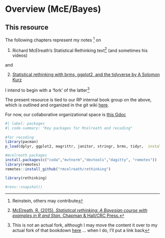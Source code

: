 # Overview (McE/Bayes) {#rethinking}

## This resource

The following chapters represent my notes ^[Reinstein, others may contribute] on 

1. Richard McElreath's Statistical Rethinking text^[[McElreath, R. (2015). *Statistical rethinking: A Bayesian course with examples in R and Stan.* Chapman & Hall/CRC Press.](https://xcelab.net/rm/statistical-rethinking/)
] (and sometimes his videos)

and

2. [Statistical rethinking with brms, ggplot2, and the tidyverse by A Solomon Kurz](https://bookdown.org/content/3890/)

I intend to begin with a 'fork' of the latter^[This is not an actual fork, although I may move the content it over to my actual fork of that bookdown [here](https://github.com/daaronr/Statistical_Rethinking_with_brms_ggplot2_and_the_tidyverse/tree/master) ... when I do, I'll put a link back]

The present resource is tied to our RP internal book group on the above, which is outlined and organized in the git wiki [here](https://github.com/rethinkpriorities/methodology-statistics-design/wiki/Statistical-Rethinking--(McElreath)-discussion-group:-proposed-outline).

For now, our collaborative organizational space is [this Gdoc](https://docs.google.com/document/d/1aGR4PAy4VQLMzVJq74rojfbUgrNXg-79NaASbeSGmwY/edit)


```r
#| label: packages
#| code-summary: "Key packages for Mcelreath and recoding"
 
#for recoding
library(pacman)
p_load(dplyr, ggplot2, magrittr, janitor, stringr, brms, tidyr,  install = FALSE)

#mcelreath packages
install.packages(c("coda","mvtnorm","devtools","dagitty", "remotes"))
library(remotes)
remotes::install_github("rmcelreath/rethinking")

library(rethinking)

#renv::snapshot()

```


